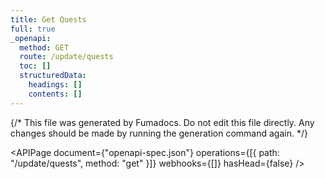 ---
title: Get Quests
full: true
_openapi:
  method: GET
  route: /update/quests
  toc: []
  structuredData:
    headings: []
    contents: []
---

{/* This file was generated by Fumadocs. Do not edit this file directly. Any changes should be made by running the generation command again. */}

<APIPage document={"openapi-spec.json"} operations={[{ path: "/update/quests", method: "get" }]} webhooks={[]} hasHead={false} />
